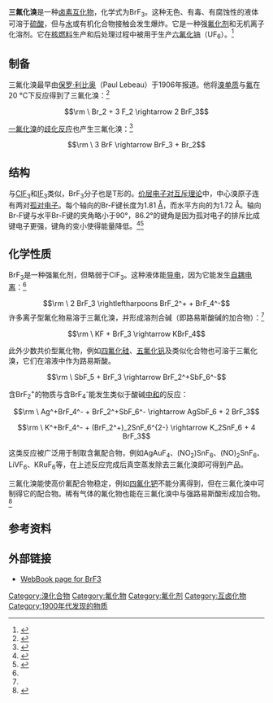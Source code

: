 {{chembox
| verifiedrevid = 406154349
|   ImageFile = BrF3Structure.png
|   ImageSize = 120px
|   ImageName = Structural formula, showing bond lengths and angles
|   ImageFile1 = Bromine-trifluoride-3D-vdW.png
|   ImageSize1 = 150px
|   ImageName1 = Bromine trifluoride
| Section1 = {{Chembox Identifiers
| CASNo_Ref = {{cascite|correct|CAS}}
| CASNo = 7787-71-5
| PubChem = 24594
| ChemSpiderID = 22996
| EC_number = 232-132-1
| UNNumber = 1746
| UNII = BD697HEL7X
| StdInChI=1S/BrF3/c2-1(3)4
| StdInChIKey = FQFKTKUFHWNTBN-UHFFFAOYSA-N
| SMILES = FBr(F)F
 }}

| Section2 = {{Chembox Properties
|   Formula = BrF<sub>3</sub>
|   MolarMass = 136.90
|   Appearance = 稻草色液体<br>[[吸湿性|吸湿性]]
|   Density = 2.803 g/cm<sup>3</sup> <ref>Pradyot Patnaik. ''Handbook of Inorganic Chemicals''. McGraw-Hill, 2002, ISBN 0070494398</ref>
|   Solubility = 分解
|   Solvent = [[硫酸|硫酸]]
|   SolubleOther = 可溶
|   MeltingPt = 8.77 °C
|   BoilingPt = 125.72 °C
|   Viscosity = 
  }}
| Section3 = {{Chembox Structure
|   MolShape = [[T形分子构型|T形]](C<sub>2v</sub>)
|   Dipole = 1.19 [[德拜|D]]
  }}
| Section7 = {{Chembox Hazards
|   ExternalMSDS =
|   EUClass = 未列出
|   NFPA-H = 3
|   NFPA-F =
|   NFPA-R = 3 | NFPA-O = OX
  }}
| Section8 = {{Chembox Related
|   OtherAnions = [[一氯化溴|一氯化溴]]
|   OtherCations = [[三氟化氯|三氟化氯]]<br />[[三氟化碘|三氟化碘]]
|   OtherCpds = [[一氟化溴|一氟化溴]]<br />[[五氟化溴|五氟化溴]]
  }}
}}

'''三氟化溴'''是一种[[卤素互化物|卤素互化物]]，化学式为BrF<sub>3</sub>。这种无色、有毒、有腐蚀性的液体可溶于[[硫酸|硫酸]]，但与[[水|水]]或有机化合物接触会发生爆炸。它是一种强[[氟化剂|氟化剂]]和无机离子化溶剂。它在[[核燃料|核燃料]]生产和后处理过程中被用于生产[[六氟化铀|六氟化铀]]（UF<sub>6</sub>）。<ref name = "Greenwood">{{Greenwood&Earnshaw}}</ref>

== 制备 ==
三氟化溴最早由[[保罗·利比奥|保罗·利比奥]]（Paul Lebeau）于1906年报道。他将[[溴|溴]][[单质|单质]]与[[氟|氟]]在20 °C下反应得到了三氟化溴：<ref name="lebeau">{{cite journal | author= Lebeau P. | title= The effect of fluorine on chloride and on bromine | journal=[[Annales_de_Chimie_et_de_Physique|Annales de Chimie et de Physique]]| year=1906  | volume=9 | pages=241–263}}</ref>
:<math>\rm \ Br_2 + 3 F_2 \rightarrow 2 BrF_3</math>

[[一氟化溴|一氟化溴]]的[[歧化反应|歧化反应]]也产生三氟化溴：<ref name="simons">{{cite journal | author= Simons JH| title= Bromine (III) Fluoride - Bromine Trifluoride | journal=Inorganic Synthesis| year=1950  | volume=3 | pages=184–186| doi= 10.1002/9780470132340.ch48 | last2= Yost | first2= Don M. | last3= Rogers | first3= M. T.}}</ref>
:<math>\rm \ 3 BrF \rightarrow  BrF_3 + Br_2</math>

== 结构 ==
与[[三氟化氯|ClF<sub>3</sub>]]和[[三氟化碘|IF<sub>3</sub>]]类似，BrF<sub>3</sub>分子也是T形的。[[价层电子对互斥理论|价层电子对互斥理论]]中，中心溴原子连有两对[[孤对电子|孤对电子]]。每个轴向的Br-F键长度为1.81 [[埃|Å]]，而水平方向的为1.72 Å。轴向Br-F键与水平Br-F键的夹角略小于90°，86.2°的键角是因为孤对电子的排斥比成键电子更强，键角的变小使得能量降低。<ref name="gutmann">{{cite journal | author= Gutmann V| title= Die Chemie in Bromtrifuoride | journal=Angewante Chemie| year=1950  | volume=62 | pages=312–315| doi= 10.1002/ange.19500621305}}</ref><ref name="meinert">{{cite journal | author= Meinert H| title= Interhalogenverbindungen | journal=Zeitschrift für Chemie| year=1967  | volume=7 | pages=41}}</ref>

== 化学性质 ==
BrF<sub>3</sub>是一种强氟化剂，但略弱于ClF<sub>3</sub>。这种液体能[[导电|导电]]，因为它能发生[[自耦电离|自耦电离]]：<ref name = "Greenwood"/>
:<math>\rm \ 2 BrF_3 \rightleftharpoons BrF_2^+ + BrF_4^-</math>
许多离子型氟化物易溶于三氟化溴，并形成溶剂合碱（即路易斯酸碱的加合物）：<ref name = "Greenwood"/>
:<math>\rm \ KF + BrF_3 \rightarrow KBrF_4</math>

此外少数共价型氟化物，例如[[四氟化硅|四氟化硅]]、[[五氟化钒|五氟化钒]]及类似化合物也可溶于三氟化溴，它们在溶液中作为路易斯酸。
:<math>\rm \ SbF_5 + BrF_3 \rightarrow BrF_2^+SbF_6^-</math>

含BrF<sub>2</sub><sup>+</sup>的物质与含BrF<sub>4</sub><sup>-</sup>能发生类似于酸碱[[中和反應|中和]]的反应：
:<math>\rm \ Ag^+BrF_4^- + BrF_2^+SbF_6^- \rightarrow AgSbF_6 + 2 BrF_3</math>
:<math>\rm \ K^+BrF_4^- + (BrF_2^+)_2SnF_6^{2-} \rightarrow K_2SnF_6 + 4 BrF_3</math>

这类反应被广泛用于制取含氟配合物，例如AgAuF<sub>4</sub>、(NO<sub>2</sub>)SnF<sub>6</sub>、(NO)<sub>2</sub>SnF<sub>6</sub>、LiVF<sub>6</sub>、KRuF<sub>6</sub>等，在上述反应完成后真空蒸发除去三氟化溴即可得到产品。

三氟化溴能使高价氟配合物稳定，例如[[四氟化钯|四氟化钯]]不能分离得到，但在三氟化溴中可制得它的配合物。稀有气体的氟化物也能在三氟化溴中与强路易斯酸形成加合物。<ref>{{cite book|title=《无机化学丛书》第六卷：卤素、铜分族、锌分族|pages=P412-414|author=张青莲|isbn=7-03-002238-6|location=北京|publisher=科学出版社}}</ref>

== 参考资料 ==
{{reflist}}

== 外部链接 ==
* [http://webbook.nist.gov/cgi/cbook.cgi?ID=C7787715 WebBook page for BrF3]{{Wayback|url=http://webbook.nist.gov/cgi/cbook.cgi?ID=C7787715 |date=20171231212621 }}

{{卤族元素互化物}}

[[Category:溴化合物|Category:溴化合物]]
[[Category:氟化物|Category:氟化物]]
[[Category:氟化剂|Category:氟化剂]]
[[Category:互卤化物|Category:互卤化物]]
[[Category:1900年代发现的物质|Category:1900年代发现的物质]]